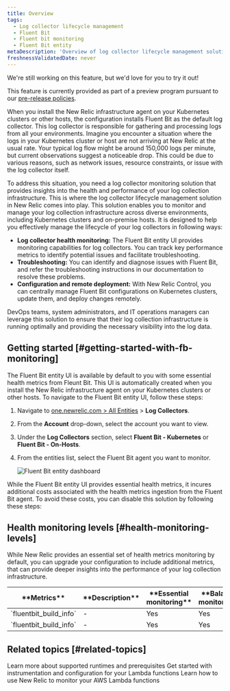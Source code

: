 ```yaml
---
title: Overview
tags:
  - Log collector lifecycle management
  - Fluent Bit
  - Fluent bit monitoring
  - Fluent Bit entity
metaDescription: 'Overview of log collector lifecycle management solution in New Relic.'
freshnessValidatedDate: never
---
```


<Callout title="preview">
  We're still working on this feature, but we'd love for you to try it out!

  This feature is currently provided as part of a preview program pursuant to our [pre-release policies](/docs/licenses/license-information/referenced-policies/new-relic-pre-release-policy).
</Callout>

When you install the New Relic infrastructure agent on your Kubernetes clusters or other hosts, the configuration installs Fluent Bit as the default log collector. This log collector is responsible for gathering and processing logs from all your environments. Imagine you encounter a situation where the logs in your Kubernetes cluster or host are not arriving at New Relic at the usual rate. Your typical log flow might be around 150,000 logs per minute, but current observations suggest a noticeable drop. This could be due to various reasons, such as network issues, resource constraints, or issue with the log collector itself.

To address this situation, you need a log collector monitoring solution that provides insights into the health and performance of your log collection infrastructure. This is where the log collector lifecycle management solution in New Relic comes into play. This solution enables you to monitor and manage your log collection infrastructure across diverse environments, including Kubernetes clusters and on-premise hosts. It is designed to help you effectively manage the lifecycle of your log collectors in following ways:

- **Log collector health monitoring:** The Fluent Bit entity UI provides monitoring capabilities for log collectors. You can track key performance metrics to identify potential issues and facilitate troubleshooting.
- **Troubleshooting:** You can identify and diagnose issues with Fluent Bit, and refer the troubleshooting instructions in our documentation to resolve these problems.
- **Configuration and remote deployment:** With New Relic Control, you can centrally manage Fluent Bit configurations on Kubernetes clusters, update them, and deploy changes remotely.

DevOps teams, system administrators, and IT operations managers can leverage this solution to ensure that their log collection infrastructure is running optimally and providing the necessary visibility into the log data.

## Getting started [#getting-started-with-fb-monitoring]
The Fluent Bit entity UI is available by default to you with some essential health metrics from Fleunt Bit. This UI is automatically created when you install the New Relic infrastructure agent on your Kubernetes clusters or other hosts. To navigate to the Fluent Bit entity UI, follow these steps:
1. Navigate to [one.newrelic.com > All Entities](https://one.newrelic.com/all-entities) > <DNT>**Log Collectors**</DNT>.
2. From the <DNT>**Account**</DNT> drop-down, select the account you want to view.
3. Under the **Log Collectors** section, select <DNT>**Fluent Bit - Kubernetes**</DNT> or <DNT>**Fluent Bit - On-Hosts**</DNT>.
4. From the entities list, select the Fluent Bit agent you want to monitor.

   <img
     title="Fluent Bit entity dashboard"
     alt="Fluent Bit entity dashboard"
     src="/images/fluent-bit-dashboard.webp"
   />

While the Fluent Bit entity UI provides essential health metrics, it incures additional costs associated with the health metrics ingestion from the Fluent Bit agent. To avoid these costs, you can disable this solution by following these steps:

## Health monitoring levels [#health-monitoring-levels]
While New Relic provides an essential set of health metrics monitoring by default, you can upgrade your configuration to include additional metrics, that can provide deeper insights into the performance of your log collection infrastructure.

<table>
  <thead>
    <tr>
      <th style={{ width: "200px" }}>
      **Metrics**
      </th>
      <th>
      **Description**
      </th>
      <th>
      **Essential monitoring**
      </th>
      <th>
      **Balanced monitoring**
      </th>
      <th>
      **Advanced monitoring**
      </th>                   
    </tr>
  </thead>
  <tbody>
      <tr>
        <td>
        `fluentbit_build_info`
        </td>
        <td>
        -
        </td>
        <td>
        Yes
        </td>
        <td>
        Yes
        </td>
        <td>
        Yes
        </td>                        
      </tr>
       <tr>
        <td>
        `fluentbit_build_info`
        </td>
        <td>
        -
        </td>
        <td>
        Yes
        </td>
        <td>
        Yes
        </td>
        <td>
        Yes
        </td>                        
      </tr>     
  </tbody>
</table>

## Related topics [#related-topics]

<DocTiles>
  <DocTile title="Compatibility and requirement" path="/docs/serverless-function-monitoring/aws-lambda-monitoring/instrument-lambda-function/compatibility-requirement-lambda-monitoring">Learn more about supported runtimes and prerequisites</DocTile>
  <DocTile title="Install and configure Lambda monitoring" path="/docs/serverless-function-monitoring/aws-lambda-monitoring/instrument-lambda-function/configure-serverless-aws-monitoring" >Get started with instrumentation and configuration for your Lambda functions</DocTile>
  <DocTile title="Data and UI" path="/docs/serverless-function-monitoring/aws-lambda-monitoring/ui-data/understand-lambda-monitoring-ui/" >Learn how to use New Relic to monitor your AWS Lambda functions</DocTile>
</DocTiles>

